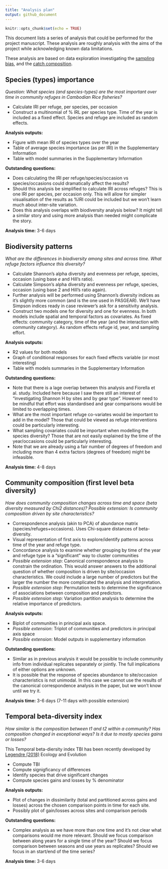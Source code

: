 ```yaml
---
title: "Analysis plan"
output: github_document
---
```


```r
knitr::opts_chunk$set(echo = TRUE)
```

This document lists a series of analysis that could be performed for the project manuscript. These analysis are roughly analysis with the aims of the project while acknowledging known data limitations. 

These analysis are based on data exploration investigating the [sampling bias](sampling-bias.md), and the [catch composition](catch-composition.md).

## Species (types) importance

*Question: What species (and species-types) are the most important over time in community refuges in Cambodian Rice fisheries?*

- Calculate IRI per refuge, per species, per occasion 
- Construct a multinomial of % IRL per species type. Time of the year is included as a fixed effect. Species and refuge are included as random effects. 

**Analysis outputs:**

- Figure with mean IRI of species types over the year
- Table of average species importance (as per IRI) in the Supplementary Information
- Table with model summaries in the Supplementary Information

**Outstanding questions:**

- Does calculating the IRI per refuge/species/occasion vs species/occasions could dramatically affect the results?
- Should this analysis be simplified to calculate IRI across refuges? This is one IRI per species, per occasion only. This will allow for simpler visualisation of the results as %IRI could be included but we won't learn much about inter-site variation. 
- Does this analysis overlaps with biodiversity analysis below? It might tell a similar story and using more analysis than needed might complicate the story.

**Analysis time:** 3-6 days

## Biodiversity patterns

*What are the differences in biodiversity among sites and across time. What refuge factors influence this diversity?*

- Calculate Shannon's alpha diversity and evenness per refuge, species, occasion (using base *e* and Hill's ratio). 
- Calculate Simpson's alpha diversity and evenness per refuge, species, occasion (using base 2 and Hill's ratio again). 
- Further analysis will be performed using Shannon's diversity indices as it's slightly more common (and is the one used in PASGEAR). We'll have Simpson indices ready in case reviewer's ask for a sensitivity analysis. 
- Construct two models one for diversity and one for evenness. In both models include spatial and temporal factors as covariates. As fixed effects: community category, time of the year (and the interaction with community category). As random effects refuge id, year, and sampling effort. 

**Analysis outputs:**

- R2 values for both models
- Graph of conditional responses for each fixed effects variable (or most interesting)
- Table with models summaries in the Supplementary Information

**Outstanding questions:**

- Note that there is a lage overlap between this analysis and Fiorella et al. study. Included here because I saw there still an interest of "investigating Shannon H by sites and by gear type". However need to be mindful that effort was standardised and gear comparisons would be limited to overlapping times.
- What are the most important refuge co-variates would be important to add in the model? Those that could be viewed as refuge interventions could be particularly interesting.
- What sampling covariates could be important when modelling the species diversity? Those that are not easily explained by the time of the year/occasions could be particularly interesting. 
- Note that we are already using a fair number of degrees of freedom and including more than 4 extra factors (degrees of freedom) might be infeasible. 

**Analysis time:** 4-8 days

## Community composition (first level beta diversity)

*How does community composition changes across time and space (beta diversity measured by Chi2 distances)?* 
*Possible extension: Is community composition driven by site characteristics?*

- Correspondence analysis (akin to PCA) of abundance matrix (species/refuges+occasions). Uses Chi-square distances of beta-diversity.
- Visual representation of first axis to explore/identify patterns across time of the year and refuge type.
- Concordance analysis to examine whether grouping by time of the year and refuge type is a "significant" way to cluster communities
- *Possible extension step*: Canonical correspondence analysis to constrain the ordination. This would answer answers to the additional question of whether composition is driven by site/occasion characteristics. We could include a large number of predictors but the larger the number the more complicated the analysis and interpretation.
- *Possible extension step*: Permutation tests to determine the significance of associations between composition and predictors. 
- *Possible extension step*: Variation partition analysis to determine the relative importance of predictors.

**Analysis outputs:**

- Biplot of communities in principal axis space. 
- *Possible extension*: Triplot of communities and predictors in principal axis space
- *Possible extension*: Model outputs in supplementary information

**Outstanding questions:**

- Similar as in previous analysis it would be possible to include community info from individual replicates separately or jointly. The full implications of either options are unknown.
- It is possible that the response of species abundance to site/occasion characteristics is not unimodal. In this case we cannot use the results of the canonical correspondence analysis in the paper, but we won't know until we try it. 

**Analysis time:** 3-6 days (7-11 days with possible extension)

## Temporal beta-diversity index

*How similar is the composition between t1 and t2 within a community? Has composition changed in exceptional ways? Is it due to mostly species gains or losses?*

This Temporal beta-diersity index TBI has been recently developed by [Legendre (2018)](https://onlinelibrary.wiley.com/doi/pdf/10.1002/ece3.4984) Ecology and Evolution

- Compute TBI
- Compute signigficancy of differences
- Identify species that drive significant changes
- Compute species gains and losses by % denominator

**Analysis outputs:**

- Plot of changes in dissimilarity (total and partitioned across gains and losses) across the chosen comparison points in time for each site. 
- Possibly plot of gain/losses across sites and comparison periods

**Outstanding questions:** 

- Complex analysis as we have more than one time and it's not clear what comparisons would me more relevant. Should we focus comparison between along years for a single time of the year? Should we focus comparison between seasons and use years as replicates? Should we focus in an start/end of the time series?

**Analysis time:** 3-6 days
